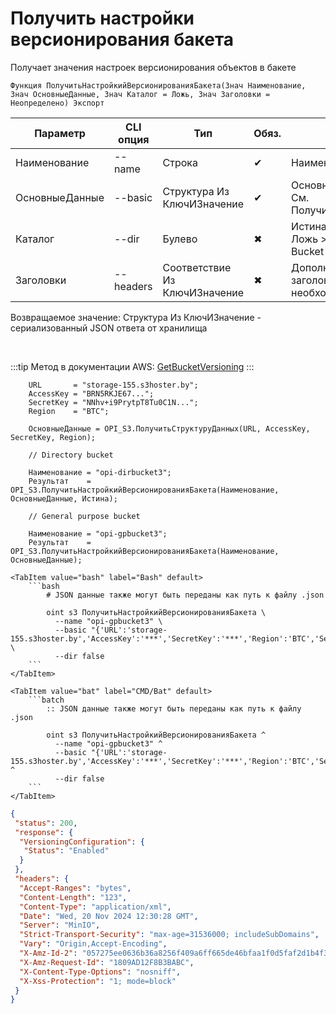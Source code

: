 ﻿---
sidebar_position: 11
---


# Получить настройки версионирования бакета
 Получает значения настроек версионирования объектов в бакете



`Функция ПолучитьНастройкийВерсионированияБакета(Знач Наименование, Знач ОсновныеДанные, Знач Каталог = Ложь, Знач Заголовки = Неопределено) Экспорт`

  | Параметр | CLI опция | Тип | Обяз. | Назначение |
  |-|-|-|-|-|
  | Наименование | --name | Строка | &#x2714; | Наименование бакета |
  | ОсновныеДанные | --basic | Структура Из КлючИЗначение | &#x2714; | Основные данные запроса. См. ПолучитьСтруктуруДанных |
  | Каталог | --dir | Булево | &#x2716; | Истина > Directory Bucket, Ложь > General Purpose Bucket |
  | Заголовки | --headers | Соответствие Из КлючИЗначение | &#x2716; | Дополнительные заголовки запроса, если необходимо |

  
  Возвращаемое значение:   Структура Из КлючИЗначение - сериализованный JSON ответа от хранилища

<br/>

:::tip
Метод в документации AWS: [GetBucketVersioning](https://docs.aws.amazon.com/AmazonS3/latest/API/API_GetBucketVersioning.html)
:::
<br/>


```bsl title="Пример использования для 1С:Предприятие/OneScript"
    URL       = "storage-155.s3hoster.by";
    AccessKey = "BRN5RKJE67...";
    SecretKey = "NNhv+i9PrytpT8Tu0C1N...";
    Region    = "BTC";

    ОсновныеДанные = OPI_S3.ПолучитьСтруктуруДанных(URL, AccessKey, SecretKey, Region);

    // Directory bucket

    Наименование = "opi-dirbucket3";
    Результат    = OPI_S3.ПолучитьНастройкийВерсионированияБакета(Наименование, ОсновныеДанные, Истина);

    // General purpose bucket

    Наименование = "opi-gpbucket3";
    Результат    = OPI_S3.ПолучитьНастройкийВерсионированияБакета(Наименование, ОсновныеДанные);
```
    

 <Tabs>
  
    <TabItem value="bash" label="Bash" default>
        ```bash
            # JSON данные также могут быть переданы как путь к файлу .json
            
            oint s3 ПолучитьНастройкийВерсионированияБакета \
              --name "opi-gpbucket3" \
              --basic "{'URL':'storage-155.s3hoster.by','AccessKey':'***','SecretKey':'***','Region':'BTC','Service':'s3'}" \
              --dir false
        ```
    </TabItem>
  
    <TabItem value="bat" label="CMD/Bat" default>
        ```batch
            :: JSON данные также могут быть переданы как путь к файлу .json
            
            oint s3 ПолучитьНастройкийВерсионированияБакета ^
              --name "opi-gpbucket3" ^
              --basic "{'URL':'storage-155.s3hoster.by','AccessKey':'***','SecretKey':'***','Region':'BTC','Service':'s3'}" ^
              --dir false
        ```
    </TabItem>
</Tabs>


```json title="Результат"
{
 "status": 200,
 "response": {
  "VersioningConfiguration": {
   "Status": "Enabled"
  }
 },
 "headers": {
  "Accept-Ranges": "bytes",
  "Content-Length": "123",
  "Content-Type": "application/xml",
  "Date": "Wed, 20 Nov 2024 12:30:28 GMT",
  "Server": "MinIO",
  "Strict-Transport-Security": "max-age=31536000; includeSubDomains",
  "Vary": "Origin,Accept-Encoding",
  "X-Amz-Id-2": "057275ee0636b36a8256f409a6ff665de46bfaa1f0d5faf2d1b4f312e55c34fa",
  "X-Amz-Request-Id": "1809AD12F8B3BABC",
  "X-Content-Type-Options": "nosniff",
  "X-Xss-Protection": "1; mode=block"
 }
}
```
